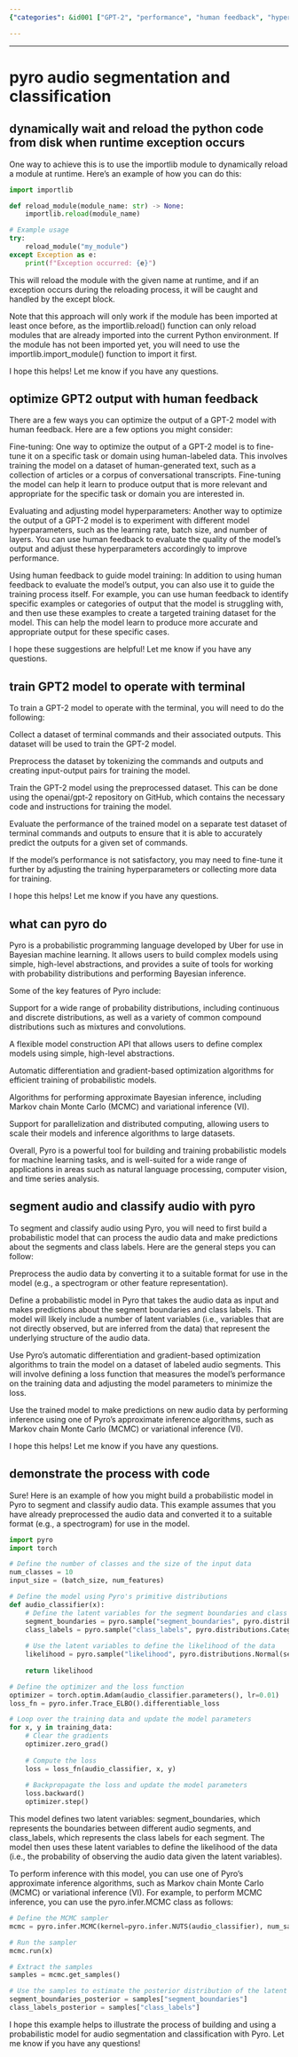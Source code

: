 ```yaml
---
{"categories": &id001 ["GPT-2", "performance", "human feedback", "hyperparameter adjustments", "Pyro", "probabilistic programming", "audio segmentation", "classification", "MCMC", "variational inference"], "category": "Probabilistic Programming", "date": "2022-12-16 14:50:48", "description": "This article explores techniques for improving the performance of GPT-2, a popular language model. By incorporating human feedback and fine-tuning hyperparameters, the model's capabilities can be further enhanced. Additionally, the article delves into using Pyro, a probabilistic programming framework, to address tasks such as audio segmentation and classification through advanced algorithms like MCMC and variational inference.", "tags": *id001, "title": "pyro audio segmentation and classification"}

---
```


------

# pyro audio segmentation and classification

## dynamically wait and reload the python code from disk when runtime exception occurs
One way to achieve this is to use the importlib module to dynamically reload a module at runtime. Here's an example of how you can do this:

```python
import importlib

def reload_module(module_name: str) -> None:
    importlib.reload(module_name)

# Example usage
try:
    reload_module("my_module")
except Exception as e:
    print(f"Exception occurred: {e}")
```

This will reload the module with the given name at runtime, and if an exception occurs during the reloading process, it will be caught and handled by the except block.

Note that this approach will only work if the module has been imported at least once before, as the importlib.reload() function can only reload modules that are already imported into the current Python environment. If the module has not been imported yet, you will need to use the importlib.import_module() function to import it first.

I hope this helps! Let me know if you have any questions.

## optimize GPT2 output with human feedback
There are a few ways you can optimize the output of a GPT-2 model with human feedback. Here are a few options you might consider:

Fine-tuning: One way to optimize the output of a GPT-2 model is to fine-tune it on a specific task or domain using human-labeled data. This involves training the model on a dataset of human-generated text, such as a collection of articles or a corpus of conversational transcripts. Fine-tuning the model can help it learn to produce output that is more relevant and appropriate for the specific task or domain you are interested in.

Evaluating and adjusting model hyperparameters: Another way to optimize the output of a GPT-2 model is to experiment with different model hyperparameters, such as the learning rate, batch size, and number of layers. You can use human feedback to evaluate the quality of the model's output and adjust these hyperparameters accordingly to improve performance.

Using human feedback to guide model training: In addition to using human feedback to evaluate the model's output, you can also use it to guide the training process itself. For example, you can use human feedback to identify specific examples or categories of output that the model is struggling with, and then use these examples to create a targeted training dataset for the model. This can help the model learn to produce more accurate and appropriate output for these specific cases.

I hope these suggestions are helpful! Let me know if you have any questions.



## train GPT2 model to operate with terminal
To train a GPT-2 model to operate with the terminal, you will need to do the following:

Collect a dataset of terminal commands and their associated outputs. This dataset will be used to train the GPT-2 model.

Preprocess the dataset by tokenizing the commands and outputs and creating input-output pairs for training the model.

Train the GPT-2 model using the preprocessed dataset. This can be done using the openai/gpt-2 repository on GitHub, which contains the necessary code and instructions for training the model.

Evaluate the performance of the trained model on a separate test dataset of terminal commands and outputs to ensure that it is able to accurately predict the outputs for a given set of commands.

If the model's performance is not satisfactory, you may need to fine-tune it further by adjusting the training hyperparameters or collecting more data for training.

I hope this helps! Let me know if you have any questions.



## what can pyro do
Pyro is a probabilistic programming language developed by Uber for use in Bayesian machine learning. It allows users to build complex models using simple, high-level abstractions, and provides a suite of tools for working with probability distributions and performing Bayesian inference.

Some of the key features of Pyro include:

Support for a wide range of probability distributions, including continuous and discrete distributions, as well as a variety of common compound distributions such as mixtures and convolutions.

A flexible model construction API that allows users to define complex models using simple, high-level abstractions.

Automatic differentiation and gradient-based optimization algorithms for efficient training of probabilistic models.

Algorithms for performing approximate Bayesian inference, including Markov chain Monte Carlo (MCMC) and variational inference (VI).

Support for parallelization and distributed computing, allowing users to scale their models and inference algorithms to large datasets.

Overall, Pyro is a powerful tool for building and training probabilistic models for machine learning tasks, and is well-suited for a wide range of applications in areas such as natural language processing, computer vision, and time series analysis.



## segment audio and classify audio with pyro
To segment and classify audio using Pyro, you will need to first build a probabilistic model that can process the audio data and make predictions about the segments and class labels. Here are the general steps you can follow:

Preprocess the audio data by converting it to a suitable format for use in the model (e.g., a spectrogram or other feature representation).

Define a probabilistic model in Pyro that takes the audio data as input and makes predictions about the segment boundaries and class labels. This model will likely include a number of latent variables (i.e., variables that are not directly observed, but are inferred from the data) that represent the underlying structure of the audio data.

Use Pyro's automatic differentiation and gradient-based optimization algorithms to train the model on a dataset of labeled audio segments. This will involve defining a loss function that measures the model's performance on the training data and adjusting the model parameters to minimize the loss.

Use the trained model to make predictions on new audio data by performing inference using one of Pyro's approximate inference algorithms, such as Markov chain Monte Carlo (MCMC) or variational inference (VI).

I hope this helps! Let me know if you have any questions.



## demonstrate the process with code
Sure! Here is an example of how you might build a probabilistic model in Pyro to segment and classify audio data. This example assumes that you have already preprocessed the audio data and converted it to a suitable format (e.g., a spectrogram) for use in the model.

```python
import pyro
import torch

# Define the number of classes and the size of the input data
num_classes = 10
input_size = (batch_size, num_features)

# Define the model using Pyro's primitive distributions
def audio_classifier(x):
    # Define the latent variables for the segment boundaries and class labels
    segment_boundaries = pyro.sample("segment_boundaries", pyro.distributions.Uniform(0, 1))
    class_labels = pyro.sample("class_labels", pyro.distributions.Categorical(torch.ones(num_classes)/num_classes))
    
    # Use the latent variables to define the likelihood of the data
    likelihood = pyro.sample("likelihood", pyro.distributions.Normal(segment_boundaries, class_labels), obs=x)
    
    return likelihood

# Define the optimizer and the loss function
optimizer = torch.optim.Adam(audio_classifier.parameters(), lr=0.01)
loss_fn = pyro.infer.Trace_ELBO().differentiable_loss

# Loop over the training data and update the model parameters
for x, y in training_data:
    # Clear the gradients
    optimizer.zero_grad()
    
    # Compute the loss
    loss = loss_fn(audio_classifier, x, y)
    
    # Backpropagate the loss and update the model parameters
    loss.backward()
    optimizer.step()
```
This model defines two latent variables: segment_boundaries, which represents the boundaries between different audio segments, and class_labels, which represents the class labels for each segment. The model then uses these latent variables to define the likelihood of the data (i.e., the probability of observing the audio data given the latent variables).

To perform inference with this model, you can use one of Pyro's approximate inference algorithms, such as Markov chain Monte Carlo (MCMC) or variational inference (VI). For example, to perform MCMC inference, you can use the pyro.infer.MCMC class as follows:

```python
# Define the MCMC sampler
mcmc = pyro.infer.MCMC(kernel=pyro.infer.NUTS(audio_classifier), num_samples=1000, warmup_steps=100)

# Run the sampler
mcmc.run(x)

# Extract the samples
samples = mcmc.get_samples()

# Use the samples to estimate the posterior distribution of the latent variables
segment_boundaries_posterior = samples["segment_boundaries"]
class_labels_posterior = samples["class_labels"]
```
I hope this example helps to illustrate the process of building and using a probabilistic model for audio segmentation and classification with Pyro. Let me know if you have any questions!


